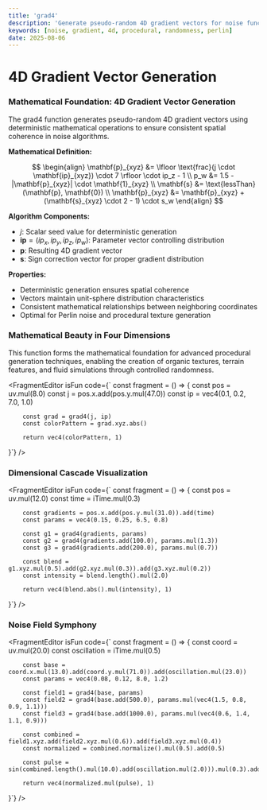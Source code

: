 ```yaml
---
title: 'grad4'
description: 'Generate pseudo-random 4D gradient vectors for noise functions with precise mathematical distribution'
keywords: [noise, gradient, 4d, procedural, randomness, perlin]
date: 2025-08-06
---
```



# 4D Gradient Vector Generation

### Mathematical Foundation: 4D Gradient Vector Generation

The grad4 function generates pseudo-random 4D gradient vectors using deterministic mathematical operations to ensure consistent spatial coherence in noise algorithms.

**Mathematical Definition:**

$$
\begin{align}
\mathbf{p}_{xyz} &= \lfloor \text{frac}(j \cdot \mathbf{ip}_{xyz}) \cdot 7 \rfloor \cdot ip_z - 1 \\
p_w &= 1.5 - |\mathbf{p}_{xyz}| \cdot \mathbf{1}_{xyz} \\
\mathbf{s} &= \text{lessThan}(\mathbf{p}, \mathbf{0}) \\
\mathbf{p}_{xyz} &= \mathbf{p}_{xyz} + (\mathbf{s}_{xyz} \cdot 2 - 1) \cdot s_w
\end{align}
$$

**Algorithm Components:**
- $j$: Scalar seed value for deterministic generation
- $\mathbf{ip} = (ip_x, ip_y, ip_z, ip_w)$: Parameter vector controlling distribution
- $\mathbf{p}$: Resulting 4D gradient vector
- $\mathbf{s}$: Sign correction vector for proper gradient distribution

**Properties:**
- Deterministic generation ensures spatial coherence
- Vectors maintain unit-sphere distribution characteristics  
- Consistent mathematical relationships between neighboring coordinates
- Optimal for Perlin noise and procedural texture generation

### Mathematical Beauty in Four Dimensions

This function forms the mathematical foundation for advanced procedural generation techniques, enabling the creation of organic textures, terrain features, and fluid simulations through controlled randomness.

<FragmentEditor
        isFun
        code={`
const fragment = () => {
        const pos = uv.mul(8.0)
        const j = pos.x.add(pos.y.mul(47.0))
        const ip = vec4(0.1, 0.2, 7.0, 1.0)

        const grad = grad4(j, ip)
        const colorPattern = grad.xyz.abs()

        return vec4(colorPattern, 1)

}`}
/>

### Dimensional Cascade Visualization

<FragmentEditor
        isFun
        code={`
const fragment = () => {
        const pos = uv.mul(12.0)
        const time = iTime.mul(0.3)

        const gradients = pos.x.add(pos.y.mul(31.0)).add(time)
        const params = vec4(0.15, 0.25, 6.5, 0.8)

        const g1 = grad4(gradients, params)
        const g2 = grad4(gradients.add(100.0), params.mul(1.3))
        const g3 = grad4(gradients.add(200.0), params.mul(0.7))

        const blend = g1.xyz.mul(0.5).add(g2.xyz.mul(0.3)).add(g3.xyz.mul(0.2))
        const intensity = blend.length().mul(2.0)

        return vec4(blend.abs().mul(intensity), 1)

}`}
/>

### Noise Field Symphony

<FragmentEditor
        isFun
        code={`
const fragment = () => {
        const coord = uv.mul(20.0)
        const oscillation = iTime.mul(0.5)

        const base = coord.x.mul(13.0).add(coord.y.mul(71.0)).add(oscillation.mul(23.0))
        const params = vec4(0.08, 0.12, 8.0, 1.2)

        const field1 = grad4(base, params)
        const field2 = grad4(base.add(500.0), params.mul(vec4(1.5, 0.8, 0.9, 1.1)))
        const field3 = grad4(base.add(1000.0), params.mul(vec4(0.6, 1.4, 1.1, 0.9)))

        const combined = field1.xyz.add(field2.xyz.mul(0.6)).add(field3.xyz.mul(0.4))
        const normalized = combined.normalize().mul(0.5).add(0.5)

        const pulse = sin(combined.length().mul(10.0).add(oscillation.mul(2.0))).mul(0.3).add(0.7)

        return vec4(normalized.mul(pulse), 1)

}`}
/>
